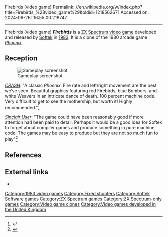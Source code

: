 Firebirds (video game)
Permalink: //en.wikipedia.org/w/index.php?title=Firebirds_%28video_game%29&oldid=1218562671
Accessed on: 2024-06-26T16:55:00.218747



------
Firebirds (video game)
{{More citations needed|date=September 2023}}
{{about|the 1983 videogame|other games|firebird (disambiguation)}}
{{Infobox video game| 
|title = Firebirds
|image = [[Image:FirebirdsCI.jpg|frameless|Firebirds]]
|caption = Cover art
|developer = [[Graeme Devine]]
|publisher = [[Softek Software|Softek]]
|released = [[1983 in video gaming|1983]]
|genre= [[Fixed shooter]]
|platforms = [[ZX Spectrum]]
}}
'''''Firebirds''''' is a [[ZX Spectrum]] [[video game]] developed and released by [[Softek Software|Softek]] in [[1983 in video gaming|1983]]. It is a   clone of the 1980 arcade game ''[[Phoenix (arcade game)|Phoenix]]''.

==Reception==
[[Image:FirebirdsSS2.gif|thumb|Gameplay screenshot]]

''[[CRASH (magazine)|CRASH]]'': "A classic ''Phoenix''. Fire rate and left/right movement are the best we’ve seen. Beautiful graphics featuring red Firebirds, blue Bombers, and white Weavers in an intricate dance of death. 100 percent machine code. Very difficult to get to see the mothership, but worth it! Highly recommended."<ref name="Living Guide">{{cite journal |date=February 1984 |title=Living Guide... |journal=[[CRASH (magazine)|Crash]] |issue=1 |pages=56}}</ref>

''[[Sinclair User]]'': "The game could have been reasonably good if more attention had been paid to detail. Perhaps it would be a good idea for Softek to forget about compiler games and produce something in pure machine code. The games may be easy to produce but they are not so much fun to play"<ref>{{cite journal |date=September 1983 |title=Review... |journal=[[Sinclair User]] |issue=18 |pages=34}}</ref>

==References==
{{reflist}}

== External links ==
* {{WoS_game|id=0001770}}

{{Softek Software series}}

[[Category:1983 video games]]
[[Category:Fixed shooters]]
[[Category:Softek Software games]]
[[Category:ZX Spectrum games]]
[[Category:ZX Spectrum-only games]]
[[Category:Video game clones]]
[[Category:Video games developed in the United Kingdom]]

{{fixed-shooter-videogame-stub}}
